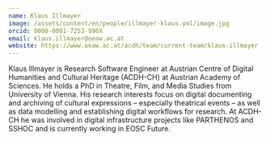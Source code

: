 ```yaml
---
name: Klaus Illmayer
image: /assets/content/en/people/illmayer-klaus.yml/image.jpg
orcid: 0000-0001-7253-996X
email: klaus.illmayer@oeaw.ac.at
website: https://www.oeaw.ac.at/acdh/team/current-team/klaus-illmayer
---
```

Klaus Illmayer is Research Software Engineer at Austrian Centre of Digital Humanities and Cultural Heritage (ACDH-CH) at Austrian Academy of Sciences. He holds a PhD in Theatre, Film, and Media Studies from University of Vienna. His research interests focus on digital documenting and archiving of cultural expressions – especially theatrical events – as well as data modelling and establishing digital workflows for research.
At ACDH-CH he was involved in digital infrastructure projects like PARTHENOS and SSHOC and is currently working in EOSC Future.
